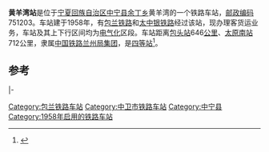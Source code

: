 {{NoteTA
|1=zh-cn:始发车次; zh-hk:列車班次;
|2=zh-cn:车次; zh-hk:班次;
}}
{{Infobox station 
|name = 黄羊湾站
|车站名称拼音 = Huangyangwan
|address = [[宁夏回族自治区|宁夏回族自治区]][[中卫市|中卫市]][[中宁县|中宁县]]
|operator = [[中国铁路兰州局集团|中国铁路兰州局集团]]
|classification = [[四等站_(中铁)|四等站]]
|line = [[包兰铁路|包兰铁路]]、[[太中银铁路|太中银铁路]]
|route_map = [[Template:中卫铁路车站RDT/黄羊湾站|Template:中卫铁路车站RDT/黄羊湾站]]
}}
'''黄羊湾站'''是位于[[宁夏回族自治区|宁夏回族自治区]][[中宁县|中宁县]][[余丁乡|余丁乡]]黄羊湾的一个铁路车站，[[邮政编码|邮政编码]]751203。车站建于1958年，有[[包兰铁路|包兰铁路]]和[[太中银铁路|太中银铁路]]经过该站，现办理客货运业务，车站及其上下行区间均为[[电气化|电气化]]区段。车站距离[[包头站|包头站]]646[[公里|公里]]、[[太原南站|太原南站]]712公里，隶属[[中国铁路兰州局集团|中国铁路兰州局集团]]，是[[四等站_(中铁)|四等站]]<ref>{{Cite book|title=中国铁路站名词典|last=[[孙本祥|孙本祥]]主编|publisher=[[中国铁道出版社|中国铁道出版社]]|year=2003.04|isbn=7-113-03941-3|location=北京|pages=618-622}}</ref>。

==参考==
{{reflist}}

{{Start rail box|[[File:China_Railways.svg|16px]] [[中国铁路|中国铁路]]}}
{{S-inop|[[余丁站|余丁站]]|往{{站|包头}}方向}}
{{S-line|[[包兰铁路|包兰铁路]]}}
{{S-inop|[[柳家庄站|柳家庄站]]|往{{站|兰州东}}方向}}
|-
{{S-inop|[[中宁东站|中宁东站]]|往{{站|太原南}}方向}}
{{S-line|[[太中银铁路|太中银铁路]]}}
{{S-inop|[[柳家庄站|柳家庄站]]|往{{站|中卫}}方向}}
{{End}}
{{包兰铁路}}
{{太中银铁路}}
{{铁路车站小作品}}
{{宁夏小作品}}

[[Category:包兰铁路车站|Category:包兰铁路车站]]
[[Category:中卫市铁路车站|Category:中卫市铁路车站]]
[[Category:中宁县|Category:中宁县]]
[[Category:1958年启用的铁路车站|Category:1958年启用的铁路车站]]